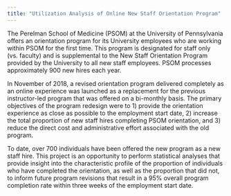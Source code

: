 ---
title: "Utilization Analysis of Online New Staff Orientation Program"
---

The Perelman School of Medicine (PSOM) at the University of Pennsylvania offers an orientation program for its University employees who are working within PSOM for the first time. This program is designated for staff only (vs. faculty) and is supplemental to the New Staff Orientation Program provided by the University to all new staff employees. PSOM processes approximately 900 new hires each year.

In November of 2018, a revised orientation program delivered completely as an online experience was launched as a replacement for the previous instructor-led program that was offered on a bi-monthly basis. The primary objectives of the program redesign were to 1) provide the orientation experience as close as possible to the employment start date, 2) increase the total proportion of new staff hires completing PSOM orientation, and 3) reduce the direct cost and administrative effort associated with the old program. 

To date, over 700 individuals have been offered the new program as a new staff hire. This project is an opportunity to perform statistical analyses that provide insight into the characteristic profile of the proportion of individuals who have completed the orientation, as well as the proportion that did not, to inform future program revisions that result in a 95% overall program completion rate within three weeks of the employment start date. 

